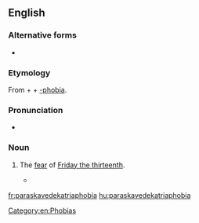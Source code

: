 ==English==
{{wikipedia|Friday the 13th}}

===Alternative forms===
* {{l|en|paraskevidekatriaphobia}}

===Etymology===
From {{etyl|grc|en}} {{m|grc|Παρασκευή||Friday}} + {{m|grc|δεκατρείς||thirteen}} + [[-phobia]].

===Pronunciation===
* {{rhymes|əʊbiə|lang=en}}

===Noun===
{{en-noun|-}}

# {{lb|en|rare}} The [[fear]] of [[Friday the thirteenth]].
#* {{seeCites}}

[[Category:en:Phobias]]

[[fr:paraskavedekatriaphobia]]
[[hu:paraskavedekatriaphobia]]